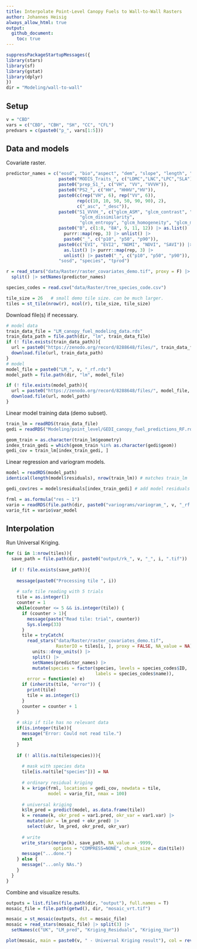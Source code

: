 ```yaml
---
title: Interpolate Point-Level Canopy Fuels to Wall-to-Wall Rasters
author: Johannes Heisig
always_allow_html: true
output:
  github_document:
    toc: true
---
```


```r
suppressPackageStartupMessages({
library(stars)
library(sf)
library(gstat)
library(dplyr)
})
dir = "Modeling/wall-to-wall"
```

## Setup 

```r
v = "CBD"
vars = c("CBD", "CBH", "SH", "CC", "CFL")
predvars = c(paste0("p_", vars[1:5]))
```

##  Data and models

Covariate raster.

```r
predictor_names = c("eosd", "bio","aspect", "dem", "slope", "length", "maxv", "minv",
                    paste0("MODIS_Traits_", c("LDMC","LNC","LPC","SLA")),
                    paste0("prep_S1_", c("VH", "VV", "VVVH")),
                    paste0("PS2_", c("HH", "HHHV","HV")),
                    paste0(c(rep("VH", 6), rep("VV", 6)),
                           rep(c(10, 10, 50, 50, 90, 90), 2), 
                           c("_asc", "_desc")),
                    paste0("S1_VVVH_", c("glcm_ASM", "glcm_contrast", "glcm_correlation", 
                            "glcm_dissimilarity", 
                            "glcm_entropy", "glcm_homogeneity", "glcm_mean", "glcm_variance")),
                    paste0("B", c(1:8, "8A", 9, 11, 12)) |> as.list() |>
                      purrr::map(rep, 3) |> unlist() |>
                      paste0("_", c("p10", "p50", "p90")),
                    paste0(c("EVI", "EVI2", "NDMI", "NDVI", "SAVI")) |>
                      as.list() |> purrr::map(rep, 3) |>
                      unlist() |> paste0("_", c("p10", "p50", "p90")),
                    "sosd", "species", "tprod")

r = read_stars("data/Raster/raster_covariates_demo.tif", proxy = F) |>  # proxy = T for large files
  split() |> setNames(predictor_names)

species_codes = read.csv("data/Raster/tree_species_code.csv")

tile_size = 26   # small demo tile size. can be much larger.
tiles = st_tile(nrow(r), ncol(r), tile_size, tile_size)
```

Download file(s) if necessary.

```r
# model data
train_data_file = "LM_canopy_fuel_modeling_data.rds"
train_data_path = file.path(dir, "lm", train_data_file)
if (! file.exists(train_data_path)){
  url = paste0("https://zenodo.org/record/8288648/files/", train_data_file, "?download=1")
  download.file(url, train_data_path)
}
# model
model_file = paste0("LM_", v, "_rf.rds")
model_path = file.path(dir, "lm", model_file)

if (! file.exists(model_path)){
  url = paste0("https://zenodo.org/record/8288648/files/", model_file, "?download=1")
  download.file(url, model_path)
}
```

Linear model training data (demo subset).

```r
train_lm = readRDS(train_data_file)
gedi = readRDS("Modeling/point_level/GEDI_canopy_fuel_predictions_RF.rds")

geom_train = as.character(train_lm$geometry)
index_train_gedi = which(geom_train %in% as.character(gedi$geom))
gedi_cov = train_lm[index_train_gedi, ]
```

Linear regression and variogram models.

```r
model = readRDS(model_path)
identical(length(model$residuals), nrow(train_lm)) # matches train_lm

gedi_cov$res = model$residuals[index_train_gedi] # add model residuals to demo data

frml = as.formula("res ~ 1")
vario = readRDS(file.path(dir, paste0("variograms/variogram_", v, "_rf.rds")))
vario_fit = vario$var_model
```

## Interpolation

Run Universal Kriging.

```r
for (i in 1:nrow(tiles)){
  save_path = file.path(dir, paste0("output/rk_", v, "_", i, ".tif"))
  
  if (! file.exists(save_path)){
    
    message(paste0("Processing tile ", i))
    
    # safe tile reading with 5 trials
    tile = as.integer(1)
    counter = 1
    while(counter <= 5 && is.integer(tile)) {
      if (counter > 1){
        message(paste("Read tile: trial", counter))
        Sys.sleep(33)
      }
      tile = tryCatch(
        read_stars("data/Raster/raster_covariates_demo.tif", 
                   RasterIO = tiles[i, ], proxy = FALSE, NA_value = NA) |>
          units::drop_units() |>
          split() |>
          setNames(predictor_names) |>
          mutate(species = factor(species, levels = species_codes$ID, 
                                  labels = species_codes$name)), 
        error = function(e) e)
      if (inherits(tile, "error")) {
        print(tile)
        tile = as.integer(1)
      }
      counter = counter + 1
    }
    
    # skip if tile has no relevant data
    if(is.integer(tile)){
      message("Error: Could not read tile.")
      next
    }
    
    if (! all(is.na(tile$species))){
      
      # mask with species data
      tile[is.na(tile["species"])] = NA
      
      # ordinary residual kriging
      k = krige(frml, locations = gedi_cov, newdata = tile, 
                model = vario_fit, nmax = 100)
      
      # universal kriging
      k$lm_pred = predict(model, as.data.frame(tile))
      k = rename(k, okr_pred = var1.pred, okr_var = var1.var) |> 
        mutate(ukr = lm_pred + okr_pred) |>
        select(ukr, lm_pred, okr_pred, okr_var)
      
      # write
      write_stars(merge(k), save_path, NA_value = -9999, 
                  options = "COMPRESS=NONE", chunk_size = dim(tile))
      message("...done.")
    } else {
      message("...only NAs.")
    }
  }
}
```

Combine and visualize results.

```r
outputs = list.files(file.path(dir, "output"), full.names = T)
mosaic_file = file.path(getwd(), dir, "mosaic_vrt.tif")

mosaic = st_mosaic(outputs, dst = mosaic_file)
mosaic = read_stars(mosaic_file) |> split(3) |>  
  setNames(c("UK", "LM_pred", "Kriging_Residuals", "Kriging_Var"))

plot(mosaic, main = paste0(v, " - Universal Kriging result"), col = rev(topo.colors(11)))
```



